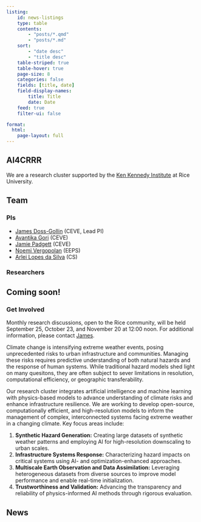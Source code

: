 ```yaml
---
listing:
    id: news-listings
    type: table
    contents:
        - "posts/*.qmd"
        - "posts/*.md"
    sort:
        - "date desc"
        - "title desc"
    table-striped: true
    table-hover: true
    page-size: 8
    categories: false
    fields: [title, date]
    field-display-names: 
        title: Title
        date: Date
    feed: true
    filter-ui: false

format: 
  html:
    page-layout: full
---
```


:::: {.grid}
::: {.g-col-4}
## AI4CRRR

We are a research cluster supported by the [Ken Kennedy Institute](https://kenkennedy.rice.edu/) at Rice University.

## Team

### PIs

- [James Doss-Gollin](https://dossgollin-lab.github.io/) (CEVE, Lead PI)
- [Avantika Gori](https://gori.blogs.rice.edu/) (CEVE)
- [Jamie Padgett](https://padgett.rice.edu/) (CEVE)
- [Noemi Vergopolan](https://waterai.earth/) (EEPS)
- [Arlei Lopes da Silva](https://cs.rice.edu/~al110/) (CS)

### Researchers

::: {.callout-note}
## Coming soon!
:::

### Get Involved

Monthly research discussions, open to the Rice community, will be held September 25, October 23, and November 20 at 12:00 noon.
For additional information, please contact [James](mailto:jdossgollin@rice.edu).

:::
::: {.g-col-8}


Climate change is intensifying extreme weather events, posing unprecedented risks to urban infrastructure and communities.
Managing these risks requires predictive understanding of both natural hazards and the response of human systems.
While traditional hazard models shed light on many quesitons, they are often subject to sever limitations in resolution, computational efficiency, or geographic transferability.

Our research cluster integrates artificial intelligence and machine learning with physics-based models to advance understanding of climate risks and enhance infrastructure resilience.
We are working to develop open-source, computationally efficient, and high-resolution models to inform the management of complex, interconnected systems facing extreme weather in a changing climate.
Key focus areas include:

1. **Synthetic Hazard Generation:** Creating large datasets of synthetic weather patterns and employing AI for high-resolution downscaling to urban scales.
2. **Infrastructure Systems Response:** Characterizing hazard impacts on critical systems using AI- and optimization-enhanced approaches.
3. **Multiscale Earth Observation and Data Assimilation:** Leveraging heterogeneous datasets from diverse sources to improve model performance and enable real-time initialization.
4. **Trustworthiness and Validation:** Advancing the transparency and reliability of physics-informed AI methods through rigorous evaluation.


## News

::: {#news-listings}
:::

:::
::::